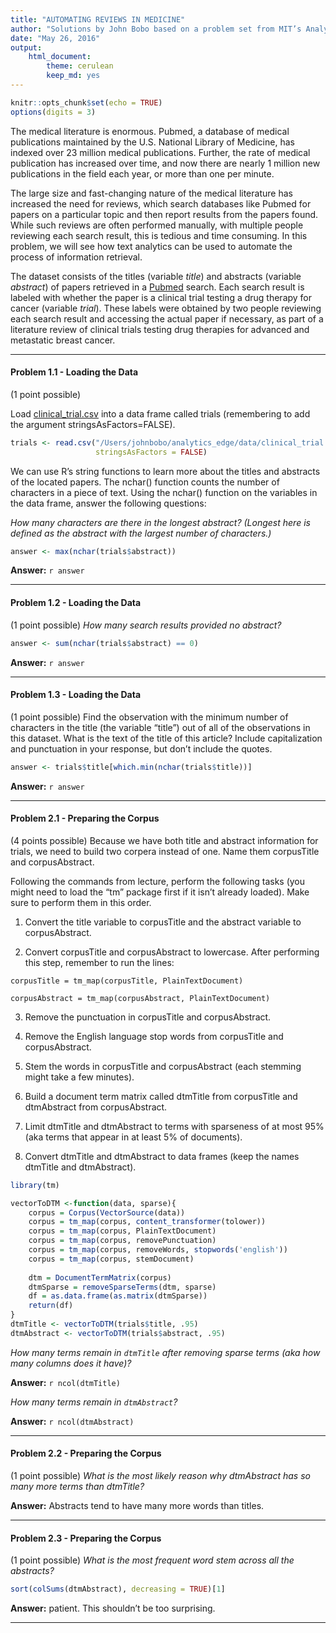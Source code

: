```yaml
---
title: "AUTOMATING REVIEWS IN MEDICINE"
author: "Solutions by John Bobo based on a problem set from MIT’s Analytics Edge MOOC"
date: "May 26, 2016"
output:
    html_document:
        theme: cerulean
        keep_md: yes
---
```


```r
knitr::opts_chunk$set(echo = TRUE)
options(digits = 3)
```

The medical literature is enormous. Pubmed, a database of medical publications maintained by the U.S. National Library of Medicine, has indexed over 23 million medical publications. Further, the rate of medical publication has increased over time, and now there are nearly 1 million new publications in the field each year, or more than one per minute.

The large size and fast-changing nature of the medical literature has increased the need for reviews, which search databases like Pubmed for papers on a particular topic and then report results from the papers found. While such reviews are often performed manually, with multiple people reviewing each search result, this is tedious and time consuming. In this problem, we will see how text analytics can be used to automate the process of information retrieval.

The dataset consists of the titles (variable _title_) and abstracts (variable _abstract_) of papers retrieved in a [Pubmed](http://www.ncbi.nlm.nih.gov/pubmed) search. Each search result is labeled with whether the paper is a clinical trial testing a drug therapy for cancer (variable _trial_). These labels were obtained by two people reviewing each search result and accessing the actual paper if necessary, as part of a literature review of clinical trials testing drug therapies for advanced and metastatic breast cancer.

***

#### Problem 1.1 - Loading the Data

(1 point possible)

Load [clinical_trial.csv](https://d37djvu3ytnwxt.cloudfront.net/asset-v1:MITx+15.071x_3+1T2016+type@asset+block/clinical_trial.csv) into a data frame called trials (remembering to add the argument stringsAsFactors=FALSE).
```r
trials <- read.csv("/Users/johnbobo/analytics_edge/data/clinical_trial.csv",
                   stringsAsFactors = FALSE)
```

We can use R's string functions to learn more about the titles and abstracts of the located papers. The nchar() function counts the number of characters in a piece of text. Using the nchar() function on the variables in the data frame, answer the following questions:

*How many characters are there in the longest abstract? (Longest here is defined as the abstract with the largest number of characters.)*  
```r
answer <- max(nchar(trials$abstract))
```
**Answer:** `r answer`

***

#### Problem 1.2 - Loading the Data

(1 point possible)
*How many search results provided no abstract?*  
```r
answer <- sum(nchar(trials$abstract) == 0)
```
**Answer:** `r answer`

***

#### Problem 1.3 - Loading the Data

(1 point possible)
Find the observation with the minimum number of characters in the title (the variable "title") out of all of the observations in this dataset. What is the text of the title of this article? Include capitalization and punctuation in your response, but don't include the quotes.
```r
answer <- trials$title[which.min(nchar(trials$title))]
```
**Answer:** `r answer`

***

#### Problem 2.1 - Preparing the Corpus

(4 points possible)
Because we have both title and abstract information for trials, we need to build two corpera instead of one. Name them corpusTitle and corpusAbstract.

Following the commands from lecture, perform the following tasks (you might need to load the "tm" package first if it isn't already loaded). Make sure to perform them in this order.

1) Convert the title variable to corpusTitle and the abstract variable to corpusAbstract.

2) Convert corpusTitle and corpusAbstract to lowercase. After performing this step, remember to run the lines:

`corpusTitle = tm_map(corpusTitle, PlainTextDocument)`

`corpusAbstract = tm_map(corpusAbstract, PlainTextDocument)`

3) Remove the punctuation in corpusTitle and corpusAbstract.

4) Remove the English language stop words from corpusTitle and corpusAbstract.

5) Stem the words in corpusTitle and corpusAbstract (each stemming might take a few minutes).

6) Build a document term matrix called dtmTitle from corpusTitle and dtmAbstract from corpusAbstract.

7) Limit dtmTitle and dtmAbstract to terms with sparseness of at most 95% (aka terms that appear in at least 5% of documents).

8) Convert dtmTitle and dtmAbstract to data frames (keep the names dtmTitle and dtmAbstract).

```r
library(tm)

vectorToDTM <-function(data, sparse){
    corpus = Corpus(VectorSource(data))
    corpus = tm_map(corpus, content_transformer(tolower))
    corpus = tm_map(corpus, PlainTextDocument)
    corpus = tm_map(corpus, removePunctuation)
    corpus = tm_map(corpus, removeWords, stopwords('english'))
    corpus = tm_map(corpus, stemDocument)
    
    dtm = DocumentTermMatrix(corpus)
    dtmSparse = removeSparseTerms(dtm, sparse)
    df = as.data.frame(as.matrix(dtmSparse))
    return(df)
}
dtmTitle <- vectorToDTM(trials$title, .95)
dtmAbstract <- vectorToDTM(trials$abstract, .95)
```
*How many terms remain in `dtmTitle` after removing sparse terms (aka how many columns does it have)?*  

**Answer:** `r ncol(dtmTitle)`

*How many terms remain in `dtmAbstract`?*  

**Answer:** `r ncol(dtmAbstract)`

***

####  Problem 2.2 - Preparing the Corpus

(1 point possible)
*What is the most likely reason why dtmAbstract has so many more terms than dtmTitle?*  

**Answer:** Abstracts tend to have many more words than titles.

***

#### Problem 2.3 - Preparing the Corpus

(1 point possible)
*What is the most frequent word stem across all the abstracts?*
```r
sort(colSums(dtmAbstract), decreasing = TRUE)[1]
```
**Answer:** patient.  This shouldn't be too surprising.

***


